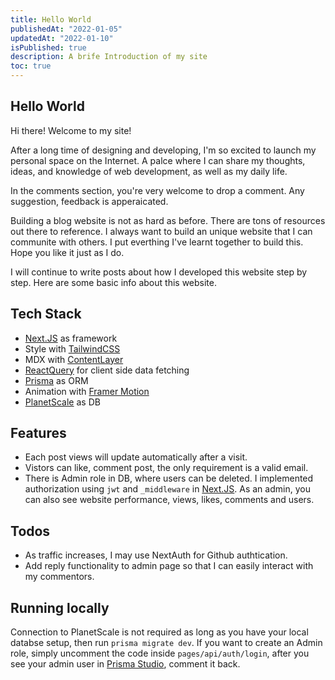 ---
title: Hello World
publishedAt: "2022-01-05"
updatedAt: "2022-01-10"
isPublished: true
description: A brife Introduction of my site
toc: true
---

## Hello World

Hi there! Welcome to my site!

After a long time of designing and developing, I'm so excited to launch my personal space on the Internet.
A palce where I can share my thoughts, ideas, and knowledge of web development, as well as my daily life.

In the comments section, you're very welcome to drop a comment. Any suggestion, feedback is apperaicated.

Building a blog website is not as hard as before. There are tons of resources out there to reference. I always want
to build an unique website that I can communite with others. I put everthing I've learnt together to build this. Hope you
like it just as I do.

I will continue to write posts about how I developed this website step by step. Here are some basic
info about this website.


## Tech Stack
- [Next.JS](https://nextjs.org/) as framework
- Style with [TailwindCSS](https://tailwindcss.com/)
- MDX with [ContentLayer](https://github.com/contentlayerdev/contentlayer) 
- [ReactQuery](https://react-query.tanstack.com/) for client side data fetching
- [Prisma](https://www.prisma.io/) as ORM
- Animation with [Framer Motion](https://www.framer.com/docs/animation/)
- [PlanetScale](https://planetscale.com/) as DB



## Features
- Each post views will update automatically after a visit.
- Vistors can like, comment post, the only requirement is a valid email.
- There is Admin role in DB, where users can be deleted. I implemented authorization using
`jwt` and `_middleware` in [Next.JS](https://nextjs.org/docs/middleware). As an admin, you can also
 see website performance, views, likes, comments and users.

## Todos
- As traffic increases, I may use NextAuth for Github authtication.
- Add reply functionality to admin page so that I can easily interact with my commentors.


## Running locally
Connection to PlanetScale is not required as long as you have your local databse setup, then run `prisma migrate dev`. If you want to create an Admin role, simply uncomment the code inside `pages/api/auth/login`, after you see your admin user in [Prisma Studio](https://www.prisma.io/studio), comment it back.